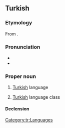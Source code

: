 ==Turkish==

===Etymology===
From {{affix|tr|Türk|-ce|alt2=-çe}}.

===Pronunciation===
* {{IPA|tr|[ˈt̪yɾktʃe]}}
* {{audio|tr|Turkce.ogg|audio}}

===Proper noun===
{{tr-proper noun}}

# [[Turkish]] language
#: {{ux|tr|'''Türkçe''' bilmiyorum.|inline=1|I don't know {{qualifier|used instead of 'speak'}} Turkish.}}
#: {{ux|tr|'''Türkçem''' iyi değil.|inline=1|My Turkish isn't good. (i.e., I don't speak Turkish well)}}
#: {{ux|tr|'''Türkçeniz''' çok iyi.|inline=1|Your Turkish is very good.}}
#: {{ux|tr|'''Türkçem''' akıcıdır.|inline=1|My Turkish is fluent. (i.e., I speak Turkish fluently)}}
# [[Turkish]] language class
#: {{ux|tr|'''Türkçelere''' geç kaldık!|inline=1|We are late for the Turkish classes!}}

====Declension====
{{tr-infl-noun-v|e|poss=1}}

[[Category:tr:Languages]]